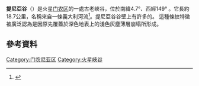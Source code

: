 {{expand|time=2017-02-19T06:54:42+00:00}}
{{MarsGeo
|name=提尼亞谷<br/>{{lang|en|Tinia Valles}}
|image=[[Image:Tinia_Valles.JPG|200px]]
|caption=[[高解析度成像科學設備|HiRISE]]所拍攝的提尼亞谷
|location=
|latitude=4.7
|N_or_S=S
|longitude=149
|E_or_W=W
|type=
|dimensions=
|discoverer=
|naming=
}}
'''提尼亞谷'''（{{lang|en|Tinia Valles}}）是火星[[门农区|门农区]]的一處古老峽谷，位於南緯4.7°、西經149° 。它長約18.7公里，名稱來自一條義大利河流<ref>{{cite web|url=http://planetarynames.wr.usgs.gov|title=Gazetteer of Planetary Nomenclature|publisher=International Astronomical Union (IAU) Working Group for Planetary System Nomenclature (WGPSN)|access-date=2021-12-19|archive-date=2019-12-13|archive-url=https://web.archive.org/web/20191213141228/https://planetarynames.wr.usgs.gov/|dead-url=no}}</ref>。提尼亞谷谷壁上有許多的{{tsl|en|dark slope streak|暗斜坡紋}}。 這種條紋特徵被廣泛認為是因原先覆蓋於深色地表上的淺色灰塵薄層崩塌所形成。

== 參考資料 ==
{{reflist}}

{{Mars-stub}}

{{火星}}
{{portal bar|火星|天文學}}

[[Category:门农尼亚区|Category:门农尼亚区]]
[[Category:火星峽谷|Category:火星峽谷]]